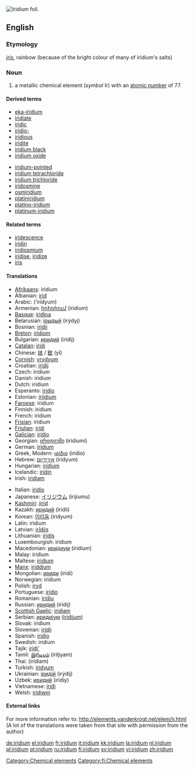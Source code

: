 [[Image:Iridium foil.jpg|thumb|right|Iridium foil.]]
{{see|Iridium}}
==English==
{{elements|Ir|osmium|Os|platinum|Pt}}

===Etymology===
{{L.}} ''[[iris#Latin|iris]]'', rainbow (because of the bright colour of many of iridium's salts)

=== Noun ===
{{en-noun|-}}
{{wikipedia}}
{{commons}}

# a metallic chemical element (''symbol'' Ir) with an [[atomic number]] of 77.

====Derived terms====
{{top2}}
*[[eka-iridium]]
*[[iridiate]]
*[[iridic]]
*[[iridio-]]
*[[iridious]]
*[[iridite]]
*[[iridium black]]
*[[iridium oxide]]
{{mid2}}
*[[iridium-pointed]]
*[[iridium tetrachloride]]
*[[iridium trichloride]]
*[[iridosmine]]
*[[osmiridium]]
*[[platiniridium]]
*[[platino-iridium]]
*[[platinum-iridium]]
{{bottom}}

====Related terms====
*[[iridescence]]
*[[iridin]]
*[[iridiosmium]]
*[[iridise]], [[iridize]]
*[[iris]]

==== Translations ====
{{top}}
*[[Afrikaans]]: iridium
*Albanian: [[irid]]
*Arabic: {{ARchar|[[إريديوم]]}} (’irídyum) {{m}}
*Armenian: [[իրիդիում]] (iridium)
*[[Basque]]: [[iridioa]]
*Belarusian: [[iрыдый]] (irýdyj) {{m}}
*Bosnian: [[iridij]]
*[[Breton]]: [[iridiom]]
*Bulgarian: [[иридий]] (irídij) {{m}}
*[[Catalan]]: [[iridi]]
*Chinese: [[铱]] / [[銥]] (yī)
*[[Cornish]]: [[yrydyum]]
*Croatian: [[iridij]]
*Czech: iridium
*Danish: iridium
*Dutch: iridium {{n}}
*Esperanto: [[iridio]]
*Estonian: [[iriidium]]
*[[Faroese]]: iridium
*Finnish: iridium
*French: iridium {{m}}
*[[Frisian]]: iridium
*[[Friulian]]: [[iridi]]
*[[Galician]]: [[iridio]]
*Georgian: [[ირიდიუმი]] (iridiumi)
*German: [[Iridium]] {{n}}
*Greek, Modern: [[ιρίδιο]] (irídio) {{n}}
*Hebrew: [[אירידיום]] (irídyum)
*Hungarian: [[irídium]]
*Icelandic: [[iridín]]
*Irish: [[iridiam]]
{{mid}}
*Italian: [[iridio]] {{m}}
*Japanese: [[イリジウム]] (irijiumu)
*[[Kashmiri]]: [[jirid]]
*Kazakh: [[иридий]] (iridii)
*Korean: [[이리듐]] (iridyum)
*Latin: iridium
*Latvian: [[irīdijs]]
*Lithuanian: [[iridis]]
*Luxembourgish: iridium
*Macedonian: [[иридиум]] (irídium) {{m}}
*Malay: iridium
*Maltese: [[iridjum]]
*[[Manx]]: [[iriddjum]]
*Mongolian: [[ириди]] (iridi)
*Norwegian: iridium
*Polish: [[iryd]] {{m}}
*Portuguese: [[irídio]] {{m}}
*Romanian: [[iridiu]] {{n}}
*Russian: [[иридий]] (irídij) {{m}}
*[[Scottish Gaelic]]: [[iridiam]]
*Serbian: [[иридиjум]] ([[iridijum]]) {{m}}
*Slovak: iridium
*Slovenian: [[iridij]]
*Spanish: [[iridio]] {{m}}
*Swedish: iridium
*Tajik: [[iridi']]
*Tamil: [[இரிடியம்]] (iriţiyam)
*Thai: {{THchar|[[อิริเดียม]]}} (ìrídiam)
*Turkish: [[iridyum]]
*Ukrainian: [[iридiй]] (irýdij) {{m}}
*Uzbek: [[иридий]] (iridiy)
*Vietnamese: [[iriđi]]
*Welsh: [[iridiwm]]
{{bottom}}

====External links====
For more information refer to:
http://elements.vanderkrogt.net/elem/ir.html
(A lot of the translations were taken from that site with permission from the author)

[[Category:Chemical elements]]
[[Category:fi:Chemical elements]]

[[de:iridium]]
[[el:iridium]]
[[fr:iridium]]
[[it:iridium]]
[[kk:iridium]]
[[la:iridium]]
[[nl:iridium]]
[[pl:iridium]]
[[pt:iridium]]
[[ru:iridium]]
[[fi:iridium]]
[[sv:iridium]]
[[vi:iridium]]
[[zh:iridium]]